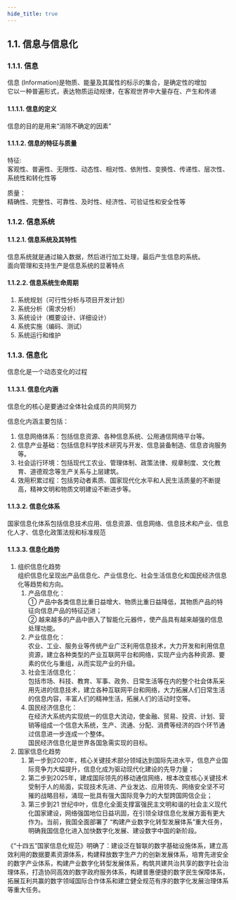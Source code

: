 ```yaml
---
hide_title: true
---
```


## 1.1. 信息与信息化

### 1.1.1. 信息 
信息 (Information)是物质、能量及其属性的标示的集合，是确定性的增加  
它以一种普遍形式，表达物质运动规律，在客观世界中大量存在、产生和传递

#### 1.1.1.1. 信息的定义
信息的目的是用来“消除不确定的因素”

#### 1.1.1.2. 信息的特征与质量
特征:  
客观性、普遍性、无限性、动态性、相对性、依附性、变换性、传递性、层次性、系统性和转化性等

质量：  
精确性、完整性、可靠性、及时性、经济性、可验证性和安全性等

### 1.1.2. 信息系统

#### 1.1.2.1. 信息系统及其特性
信息系统就是通过输入数据，然后进行加工处理，最后产生信息的系统。  
面向管理和支持生产是信息系统的显著特点

#### 1.1.2.2. 信息系统生命周期
1. 系统规划（可行性分析与项目开发计划）
2. 系统分析（需求分析）
3. 系统设计（概要设计、详细设计）
4. 系统实施（编码、测试）
5. 系统运行和维护

### 1.1.3. 信息化
信息化是一个动态变化的过程

#### 1.1.3.1. 信息化内涵
信息化的核心是要通过全体社会成员的共同努力

信息化内涵主要包括：  
1. 信息网络体系：包括信息资源、各种信息系统、公用通信网络平台等。
2. 信息产业基础：包括信息科学技术研究与开发、信息装备制造、信息咨询服务等。
3. 社会运行环境：包括现代工农业、管理体制、政策法律、规章制度、文化教育、道德观念等生产关系与上层建筑。
4. 效用积累过程：包括劳动者素质、国家现代化水平和人民生活质量的不断提高，精神文明和物质文明建设不断进步等。

#### 1.1.3.2. 信息化体系
国家信息化体系包括信息技术应用、信息资源、信息网络、信息技术和产业、信息化人才、信息化政策法规和标准规范

#### 1.1.3.3. 信息化趋势
1. 组织信息化趋势  
    组织信息化呈现出<Highlight>产品信息化、产业信息化、社会生活信息化和国民经济信息化</Highlight>等趋势和方向。
    1. 产品信息化：  
        ① 产品中各类信息比重日益增大、物质比重日益降低，其物质产品的特征向信息产品的特征迈进；  
        ② 越来越多的产品中嵌入了智能化元器件，使产品具有越来越强的信息处理功能。  
    2. 产业信息化：  
        农业、工业、服务业等传统产业广泛利用信息技术，大力开发和利用信息资源，建立各种类型的产业互联网平台和网络，实现产业内各种资源、要素的优化与重组，从而实现产业的升级。
    3. 社会生活信息化：  
        包括市场、科技、教育、军事、政务、日常生活等在内的整个社会体系采用先进的信息技术，建立各种互联网平台和网络，大力拓展人们日常生活的信息内容，丰富人们的精神生活，拓展人们的活动时空等。
    4. 国民经济信息化：  
        在经济大系统内实现统一的信息大流动，使金融、贸易、投资、计划、营销等组成一个信息大系统，生产、流通、分配、消费等经济的四个环节通过信息进一步连成一个整体。  
        国民经济信息化是世界各国急需实现的目标。
2. 国家信息化趋势  
    1. 第一步到2020年，核心关键技术部分领域达到国际先进水平，信息产业国际竞争力大幅提升，信息化成为驱动现代化建设的先导力量；
    2. 第二步到2025年，建成国际领先的移动通信网络，根本改变核心关键技术受制于人的局面，实现技术先进、产业发达、应用领先、网络安全坚不可摧的战略目标，涌现一批具有强大国际竞争力的大型跨国网信企业；
    3. 第三步到21 世纪中叶，信息化全面支撑富强民主文明和谐的社会主义现代化国家建设，网络强国地位日益巩固，在引领全球信息化发展方面有更大作为。当前，我国全面部署了 “构建产业数字化转型发展体系”重大任务，明确我国信息化进入加快数字化发展、建设数字中国的新阶段。

《“十四五”国家信息化规范》明确了：建设泛在智联的数字基础设施体系，建立高效利用的数据要素资源体系，构建释放数字生产力的创新发展体系，培育先进安全的数字产业体系，构建产业数字化转型发展体系，构筑共建共治共享的数字社会治理体系，打造协同高效的数字政府服务体系，构建普惠便捷的数字民生保障体系，拓展互利共赢的数字领域国际合作体系和建立健全规范有序的数字化发展治理体系等重大任务。

